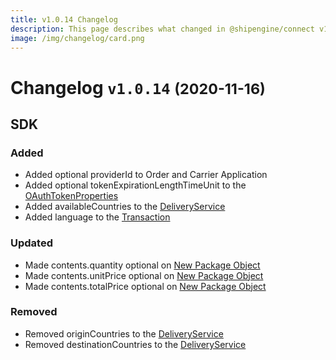 ```yaml
---
title: v1.0.14 Changelog
description: This page describes what changed in @shipengine/connect v1.0.14
image: /img/changelog/card.png
---
```


Changelog `v1.0.14` <small>(2020-11-16)</small>
=========================================================

SDK
---------------------------------------
### Added
* Added optional providerId to Order and Carrier Application
* Added optional tokenExpirationLengthTimeUnit to the [OAuthTokenProperties](../docs/v1/oauth/oauth-config)
* Added availableCountries to the [DeliveryService](../docs/v1/reference/delivery-service.mdx)
* Added language to the [Transaction](../docs/v1/reference/transaction.mdx)

### Updated
* Made contents.quantity optional on [New Package Object](../docs/v1/reference/new-package-object.mdx)
* Made contents.unitPrice optional on [New Package Object](../docs/v1/reference/new-package-object.mdx)
* Made contents.totalPrice optional on [New Package Object](../docs/v1/reference/new-package-object.mdx)

### Removed
* Removed originCountries to the [DeliveryService](../docs/v1/reference/delivery-service.mdx)
* Removed destinationCountries to the [DeliveryService](../docs/v1/reference/delivery-service.mdx)
